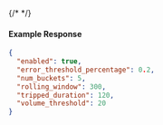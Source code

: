{/* <!-- Code generated for API Clients. DO NOT EDIT. --> */}

#### Example Response
```json
{
  "enabled": true,
  "error_threshold_percentage": 0.2,
  "num_buckets": 5,
  "rolling_window": 300,
  "tripped_duration": 120,
  "volume_threshold": 20
}

```